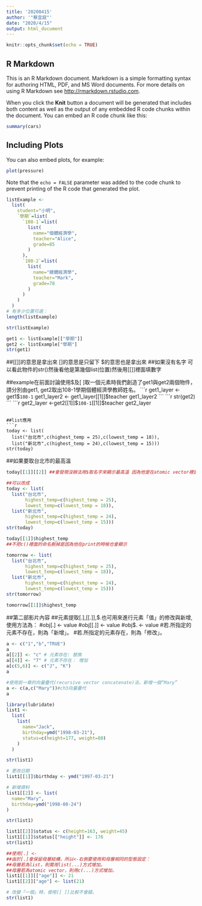 ```yaml
---
title: '20200415'
author: '"蔡宜庭"'
date: "2020/4/15"
output: html_document
---
```


```r
knitr::opts_chunk$set(echo = TRUE)
```

## R Markdown

This is an R Markdown document. Markdown is a simple formatting syntax for authoring HTML, PDF, and MS Word documents. For more details on using R Markdown see <http://rmarkdown.rstudio.com>.

When you click the **Knit** button a document will be generated that includes both content as well as the output of any embedded R code chunks within the document. You can embed an R code chunk like this:

```r
summary(cars)
```

## Including Plots

You can also embed plots, for example:

```r
plot(pressure)
```

Note that the `echo = FALSE` parameter was added to the code chunk to prevent printing of the R code that generated the plot.

```r
listExample <- 
  list(
    student="小明",
    `學期`=list(
      `108-1`=list(
        list(
          name="個體經濟學",
          teacher="Alice",
          grade=85
        )
      ),
      `108-2`=list(
        list(
          name="總體經濟學",
          teacher="Mark",
          grade=78
        )
      )
    )
  )
# 有多少位置可選：
length(listExample)
```
```r
str(listExample)
```
```r
get1 <- listExample[["學期"]]
get2 <- listExample["學期"]
str(get1)
```
##[[]]的意思是拿出來 []的意思是只留下 $的意思也是拿出來
##如果沒有名字 可以看此物件的str()然後看他是第幾個list(位置)然後用[[]]裡面填數字

##example在前面討論使用$及[ ]取一個元素時我們創造了get1與get2兩個物件，請分別由get1, get2取出108-1學期個體經濟學教師姓名。
```r
get1_layer <- get1$`108-1`
get1_layer2 <- get1_layer[[1]]$teacher
get1_layer2
```
```r
str(get2)
```
```r
get2_layer <-get2[[1]]$`108-1`[[1]]$teacher
get2_layer
```

##list應用
```r
today <- list(
  list("台北市",c(highest_temp = 25),c(lowest_temp = 18)),
  list("新北市",c(highest_temp = 24),c(lowest_temp = 15)))
str(today)
```
##如果要取台北市的最高溫
```r
today[[1]][[2]] ##會發現沒辦法用$取名字來顯示最高溫 因為他是在atomic vector裡面的命名
```
```r
##可以改成
today <- list(
  list("台北市",
       highest_temp=c(highest_temp = 25),
       lowest_temp=c(lowest_temp = 18)),
  list("新北市",
       highest_temp=c(highest_temp = 24),
       lowest_temp=c(lowest_temp = 15)))
str(today)
```
```r
today[[1]]$highest_temp
##不把c()裡面的命名刪掉是因為他在print的時候也會顯示
```
```r
tomorrow <- list(
  list("台北市",
       highest_temp=c(highest_temp = 25),
       lowest_temp=c(lowest_temp = 18)),
  list("新北市",
       highest_temp=c(highest_temp = 24),
       lowest_temp=c(lowest_temp = 15)))
str(tomorrow)
```
```r
tomorrow[[1]]$highest_temp
```

##第二部影片內容
##元素提取[.],[[.]],$.也可用來進行元素「值」的修改與新增, 使用方法為：
#obj[.] <- value
#obj[[.]] <- value
#obj$. <- value
#若.所指定的元素不存在，則為「新增」。
#若.所指定的元素存在，則為「修改」。
```r
a <- c("1","b","TRUE")
a
a[[2]] <- "c" # 元素存在: 替換
a[[4]] <- "7" # 元素不存在： 增加
a[c(5,6)] <- c("J", "K")
a
```
```r
#使用前一章的向量疊代(recursive vector concatenate)法，新增一個“Mary”
a <- c(a,c("Mary"))#ch3向量疊代
a
```
```r
library(lubridate)
list1 <- 
  list(
    list(
      name="Jack",
      birthday=ymd("1998-03-21"),
      status=c(height=177, weight=80)
    )
  )

str(list1)
```
```r
# 更改日期
list1[[1]]$birthday <- ymd("1997-03-21")

# 新增資料
list1[[2]] <- list(
  name="Mary",
  birthday=ymd("1998-08-24")
)

str(list1)
```
```r
list1[[2]]$status <- c(height=163, weight=45)
list1[[1]]$status[["height"]] <- 176
str(list1)
```
```r
##使用[.] <-
##由於[.]會保留母層結構，所以<-右側要使用和母層相同的型態設定：
##母層若為list，則需用list(...)方式增加。
##母層若為atomic vector，則用c(...)方式增加。
list1[[1]][["age"]] <- 21
list1[[2]]["age"] <- list(21)

# 改變「一個」時，使用[[ ]]比較不會錯。
str(list1)
```


















